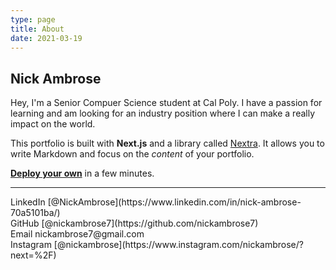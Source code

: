 ```yaml
---
type: page
title: About
date: 2021-03-19
---
```


## Nick Ambrose

Hey, I'm a Senior Compuer Science student at Cal Poly. I have a passion for learning and am looking for an industry position where I can make a really impact on the world.

This portfolio is built with **Next.js** and a library called [Nextra](https://nextra.vercel.app/). It allows you to write Markdown and focus on the _content_ of your portfolio.

[**Deploy your own**](https://vercel.com/new/clone?repository-url=https://github.com/vercel/next.js/tree/canary/examples/blog&project-name=portfolio&repository-name=portfolio) in a few minutes.

---

<div>
  LinkedIn [@NickAmbrose](https://www.linkedin.com/in/nick-ambrose-70a5101ba/)
  <br />
  GitHub [@nickambrose7](https://github.com/nickambrose7)
  <br />
  Email nickambrose7@gmail.com
  <br />
  Instagram [@nickambrose](https://www.instagram.com/nickambrose/?next=%2F)
</div>
